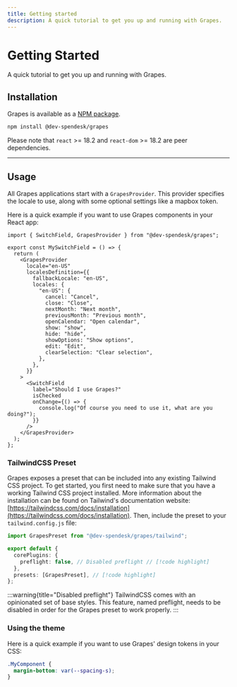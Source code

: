 ```yaml
---
title: Getting started
description: A quick tutorial to get you up and running with Grapes.
---
```


# Getting Started

A quick tutorial to get you up and running with Grapes.

## Installation

Grapes is available as a [NPM package](https://www.npmjs.com/package/@dev-spendesk/grapes).

```bash
npm install @dev-spendesk/grapes
```

Please note that `react` >= 18.2 and `react-dom` >= 18.2 are peer dependencies.

---

## Usage

All Grapes applications start with a `GrapesProvider`. This provider specifies the locale to use, along with some optional settings like a mapbox token.

Here is a quick example if you want to use Grapes components in your React app:

```tsx
import { SwitchField, GrapesProvider } from "@dev-spendesk/grapes";

export const MySwitchField = () => {
  return (
    <GrapesProvider
      locale="en-US"
      localesDefinition={{
        fallbackLocale: "en-US",
        locales: {
          "en-US": {
            cancel: "Cancel",
            close: "Close",
            nextMonth: "Next month",
            previousMonth: "Previous month",
            openCalendar: "Open calendar",
            show: "show",
            hide: "hide",
            showOptions: "Show options",
            edit: "Edit",
            clearSelection: "Clear selection",
          },
        },
      }}
    >
      <SwitchField
        label="Should I use Grapes?"
        isChecked
        onChange={() => {
          console.log("Of course you need to use it, what are you doing?");
        }}
      />
    </GrapesProvider>
  );
};
```

### TailwindCSS Preset

Grapes exposes a preset that can be included into any existing Tailwind CSS project.
To get started, you first need to make sure that you have a working Tailwind CSS project installed. More information about the installation can be found on Tailwind's documentation website: [https://tailwindcss.com/docs/installation](https://tailwindcss.com/docs/installation).
Then, include the preset to your `tailwind.config.js` file:

```ts
import GrapesPreset from "@dev-spendesk/grapes/tailwind";

export default {
  corePlugins: {
    preflight: false, // Disabled preflight // [!code highlight]
  },
  presets: [GrapesPreset], // [!code highlight]
};
```

:::warning{title="Disabled preflight"}
TailwindCSS comes with an opinionated set of base styles.
This feature, named preflight, needs to be disabled in order for the Grapes preset to work properly.
:::

### Using the theme

Here is a quick example if you want to use Grapes' design tokens in your CSS:

```css
.MyComponent {
  margin-bottom: var(--spacing-s);
}
```
